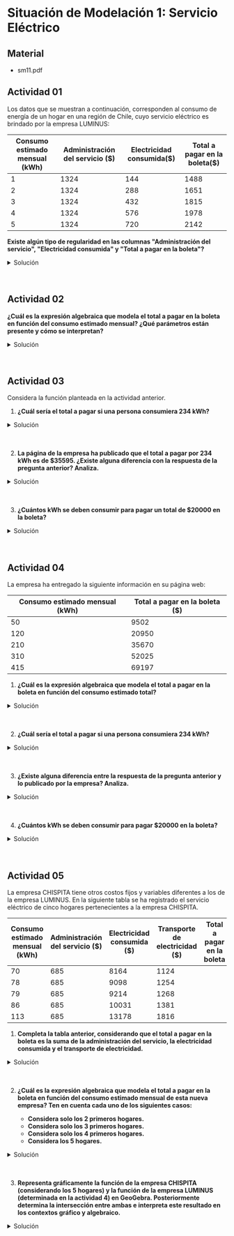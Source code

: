 
# Situación de Modelación 1: Servicio Eléctrico

## Material
- <ExternalLink href='/inacap/mvfm01/docs/sm11.pdf'>sm11.pdf</ExternalLink>

## Actividad 01
Los datos que se muestran a continuación, corresponden al consumo de energía de un hogar en una región de Chile, cuyo servicio eléctrico es brindado por la empresa LUMINUS:

|Consumo estimado mensual (kWh) | Administración del servicio (\$) | Electricidad consumida($) | Total a pagar en la boleta(\$)|
|---|---|---|---|
|1|1324|144|1488|
|2|1324|288|1651|
|3|1324|432|1815|
|4|1324|576|1978|
|5|1324|720|2142|

**Existe algún tipo de regularidad en las columnas "Administración del servicio", "Electricidad consumida" y "Total a pagar en la boleta"?**

<details>
    <summary>Solución</summary>
- **Regularidad constante:** La columna "Administración del servicio" no depende del consumo mensual.
- **Regularidad lineal:** La columna "Electricidad consumida" aumenta +144 por cada kWh.
</details><br/><br/>

## Actividad 02
**¿Cuál es la expresión algebraica que modela el total a pagar en la boleta en función del consumo estimado mensual? ¿Qué parámetros están presente y cómo se interpretan?**

<details>
    <summary>Solución</summary>
<br/>
<img
	src="/inacap/mvfm01/images/fig05.png"
	style={{ display: 'block', margin: '0 auto', width:'60%'}}
/>
<br/>

<img
	src="/inacap/mvfm01/images/fig06.svg"
	style={{ display: 'block', margin: '0 auto', width:'100%'}}
/>
<br/>

$\therefore$ La expresión algebraica que modela el total a pagar en la boleta en función del consumo estimado mensual es:

$$
\begin{aligned}
    f(x) \approx 163,5 \cdot x + 1324,3
\end{aligned}
$$

Donde:

- $x$ es el consumo estimado mensual (kWh).
- $f(x)$ es el total a pagar (\$).
</details><br/><br/>

## Actividad 03
Considera la función planteada en la actividad anterior.

1. **¿Cuál sería el total a pagar si una persona consumiera 234 kWh?**

<details>
    <summary>Solución</summary>
<br/>
<img
	src="/inacap/mvfm01/images/fig07.png"
	style={{ display: 'block', margin: '0 auto', width:'50%'}}
/>
<br/>

$\therefore$ El total a pagar si una persona consume $234$ kWh es \$$39583.3$
</details><br/><br/>

2. **La página de la empresa ha publicado que el total a pagar por 234 kWh es de \$35595. ¿Existe alguna diferencia con la respuesta de la pregunta anterior? Analiza.**

<details>
    <summary>Solución</summary>

Si, existe una diferencia entre el resultado de $f(234)$ y el resultado publicado por la empresa:

- $f(234) = 39583,3$
- Publicación empresa: $234$ Kwh tiene un costo de \$$35595$

Esto se debe a que el modelo $f(x)$ está hecho a partir de unos pocos datos. Además, estos datos están poco dispersos entre sí, lo que generará un modelo con alta precisión para valores cercanos a estos puntos, pero baja precisión para el caso contrario.

Si se agrega este nuevo dato publicado, es posible mejorar el modelo. 

<img
	src="/inacap/mvfm01/images/fig08.png"
	style={{ display: 'block', margin: '0 auto', width:'70%'}}
/>
<br/>

<img
	src="/inacap/mvfm01/images/fig09.svg"
	style={{ display: 'block', margin: '0 auto', width:'100%'}}
/>
<br/>

El nuevo modelo $g(x)$ es:

$$
\begin{aligned}
	g(x) \approx 146,24 \cdot x + 1375,94
\end{aligned}
$$

Donde $g(234) = 35595,75$ el cual se ajusta mejor al dato publicado por la empresa.
</details><br/><br/>

3. **¿Cuántos kWh se deben consumir para pagar un total de \$20000 en la boleta?**

<details>
    <summary>Solución</summary>

Se utiliza el nuevo modelo $g(x)$:

<img
	src="/inacap/mvfm01/images/fig10.png"
	style={{ display: 'block', margin: '0 auto', width:'60%'}}
/>
<br/>

$\therefore$ Se deben consumir un total de $127,35$ kWh para pagar un total de \$$20000$ en la boleta.
</details><br/><br/>

## Actividad 04
La empresa ha entregado la siguiente información en su página web:

|Consumo estimado mensual (kWh)|Total a pagar en la boleta (\$)|
|---|---|
|50|9502|
|120|20950|
|210|35670|
|310|52025|
|415|69197|

1. **¿Cuál es la expresión algebraica que modela el total a pagar en la boleta en función del consumo estimado total?**

<details>
    <summary>Solución</summary>

Se genera la función $h(x)$

<img
	src="/inacap/mvfm01/images/fig11.png"
	style={{ display: 'block', margin: '0 auto', width:'70%'}}
/>
<br/>

<img
	src="/inacap/mvfm01/images/fig12.svg"
	style={{ display: 'block', margin: '0 auto', width:'100%'}}
/>
<br/>

$\therefore$ La expresión algebraica que modela el total a pagar en la boleta en función del consumo estimado total es:

$$
\begin{aligned}
	h(x) \approx 163,55 \cdot x + 1324,50
\end{aligned}
$$

Donde:

- $x$ es el consumo estimado total (kWh).
- $h(x)$ es el total a pagar (\$).
</details><br/><br/>

2. **¿Cuál sería el total a pagar si una persona consumiera 234 kWh?**

<details>
    <summary>Solución</summary>
<br/>
<img
	src="/inacap/mvfm01/images/fig13.png"
	style={{ display: 'block', margin: '0 auto', width:'60%'}}
/>
<br/>

$\therefore$ El total a pagar si una persona consume $234$ kWh es \$$39594,94$
</details><br/><br/>

3. **¿Existe alguna diferencia entre la respuesta de la pregunta anterior y lo publicado por la empresa? Analiza.**

<details>
    <summary>Solución</summary>

Si, existe una diferencia entre el resultado de $h(234)$ y el resultado publicado por la empresa:

- $h(234) = 39594,94$
- Publicación empresa: $234$ Kwh tiene un costo de \$$35595$

Nuevamente, el modelo $h(x)$ está hecho a partir de unos pocos datos. Esta vez, los datos tienen una mejor dispersión en comparación con la Actividad 1, pero siguen siendo una cantidad baja.

Si se agrega el dato de la empresa a este conjunto de datos, es posible seguir mejorando el modelo:

<img
	src="/inacap/mvfm01/images/fig14.png"
	style={{ display: 'block', margin: '0 auto', width:'70%'}}
/>
<br/>

<img
	src="/inacap/mvfm01/images/fig15.svg"
	style={{ display: 'block', margin: '0 auto', width:'100%'}}
/>
<br/>

El nuevo modelo $j(x)$ a partir de todos los datos proporcionados por la empresa es:

$$
\begin{aligned}
    j(x) \approx 163,04 \cdot x  + 771,26
\end{aligned}
$$
</details><br/><br/>

4. **¿Cuántos kWh se deben consumir para pagar \$20000 en la boleta?**

<details>
    <summary>Solución</summary>

Se utiliza el nuevo modelo  $j(x)$:

<img
	src="/inacap/mvfm01/images/fig16.png"
	style={{ display: 'block', margin: '0 auto', width:'60%'}}
/>
<br/>

$\therefore$ Se deben consumir $117,94$ kWh para pagar \$$20000$ en la boleta.
</details><br/><br/>

## Actividad 05 
La empresa CHISPITA tiene otros costos fijos y variables diferentes a los de la empresa LUMINUS. En la siguiente tabla se ha registrado el servicio eléctrico de cinco hogares pertenecientes a la empresa CHISPITA.

|Consumo estimado mensual (kWh)|Administración del servicio (\$)|Electricidad consumida (\$)|Transporte de electricidad (\$)|Total a pagar en la boleta|
|---|---|---|---|---|
|70|685|8164|1124||
|78|685|9098|1254||
|79|685|9214|1268||
|86|685|10031|1381||
|113|685|13178|1816||

1. **Completa la tabla anterior, considerando que el total a pagar en la boleta es la suma de la administración del servicio, la electricidad consumida y el transporte de electricidad.**

<details>
    <summary>Solución</summary>

|Consumo estimado mensual (kWh)|Administración del servicio (\$)|Electricidad consumida (\$)|Transporte de electricidad (\$)|Total a pagar en la boleta|
|---|---|---|---|---|
|70|685|8164|1124|9973|
|78|685|9098|1254|11037|
|79|685|9214|1268|11167|
|86|685|10031|1381|12097|
|113|685|13178|1816|15679|
</details><br/><br/>

2. **¿Cuál es la expresión algebraica que modela el total a pagar en la boleta en función del consumo estimado mensual de esta nueva empresa? Ten en cuenta cada uno de los siguientes casos:**
    
	- **Considera solo los 2 primeros hogares.**
    - **Considera solo los 3 primeros hogares.**
    - **Considera solo los 4 primeros hogares.**
    - **Considera los 5 hogares.**

<details>
    <summary>Solución</summary>

Se almacenan los puntos en distintos grupos `l1` a `l4`:

<img
	src="/inacap/mvfm01/images/fig17.png"
	style={{ display: 'block', margin: '0 auto', width:'60%'}}
/>
<br/>

Se determina el modelo según los siguientes casos:

**Caso 1: solo 2 primeros hogares**

<img
	src="/inacap/mvfm01/images/fig18.png"
	style={{ display: 'block', margin: '0 auto', width:'60%'}}
/>
<br/>

**Caso 2: solo 3 primeros hogares**

<img
	src="/inacap/mvfm01/images/fig19.png"
	style={{ display: 'block', margin: '0 auto', width:'60%'}}
/>
<br/>

**Caso 3: solo 4 primeros hogares** 

<img
	src="/inacap/mvfm01/images/fig20.png"
	style={{ display: 'block', margin: '0 auto', width:'60%'}}
/>
<br/>

**Caso 4: los 5 hogares** 

<img
	src="/inacap/mvfm01/images/fig21.png"
	style={{ display: 'block', margin: '0 auto', width:'60%'}}
/>
<br/>
</details><br/><br/>

3. **Representa gráficamente la función de la empresa CHISPITA (considerando los 5 hogares) y la función de la empresa LUMINUS (determinada en la actividad 4) en GeoGebra. Posteriormente determina la intersección entre ambas e interpreta este resultado en los contextos gráfico y algebraico.**

<details>
    <summary>Solución</summary>
<br/>
<img
	src="/inacap/mvfm01/images/fig22.png"
	style={{ display: 'block', margin: '0 auto', width:'100%'}}
/>
<br/>

Se resumen los siguientes resultados:

|Empresa|Modelo de costo|
|---|---|
|LUMINUS|$f_4(x) \approx 163,55 \cdot x + 1324,50$|
|CHISPITA|$f_5(x) \approx 132,68 \cdot x + 685,93$|

- De la gráfica se observa que el punto de intersección $K$ es $(-20,69 ; -2059,20)$
- En el contexto gráfico, $K$ representa el pto. donde el mismo consumo en kWh tiene el mismo costo (\$) en ambas empresas.
- En el contexto algebraico, los valores encontrados no tienen sentido, ya que el consumo de energía $x$ no puede ser negativo (los hogares no generan energía). Por lo tanto, los costos de la empresa no se igualan dentro de un rango de consumo $x$ razonable, donde $x \in [0,\infty)$
</details><br/><br/>
